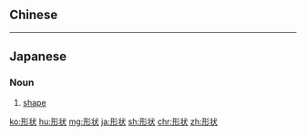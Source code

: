 {{also|形狀}}
==Chinese==
{{zh-see|形狀}}

----

==Japanese==
{{ja-kanjitab|けい|じょう|yomi=on}}

===Noun===
{{ja-noun|けいじょう}}

# [[shape]]

[[ko:形状]]
[[hu:形状]]
[[mg:形状]]
[[ja:形状]]
[[sh:形状]]
[[chr:形状]]
[[zh:形状]]